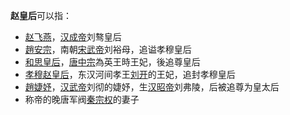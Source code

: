 '''赵皇后'''可以指：
*[[赵飞燕|赵飞燕]]，[[汉成帝|汉成帝]]刘骜皇后
*[[趙安宗|趙安宗]]，南朝[[宋武帝|宋武帝]]刘裕母，追谥孝穆皇后
*[[和思皇后|和思皇后]]，[[唐中宗|唐中宗]]為英王時王妃，後追尊皇后
*[[孝穆赵皇后|孝穆赵皇后]]，东汉河间孝王[[劉開_(漢朝)|刘开]]的王妃，追封孝穆皇后
*[[趙婕妤|趙婕妤]]，[[汉武帝|汉武帝]]刘彻的婕妤，生[[汉昭帝|汉昭帝]]刘弗陵，后被追尊为皇太后
*称帝的晚唐军阀[[秦宗权|秦宗权]]的妻子
{{disambig|Z|Cat=三字封號消歧義}}